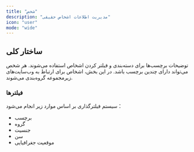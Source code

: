 ```yaml
---
title: "شخص"
description: "مدیریت اطلاعات اشخاص حقیقی"
icon: "user"
mode: "wide"
---
```


## ساختار کلی

<Card title="لیست اشخاص" icon="users" iconType="regular">
  توضیحات
</Card>

<CardGroup cols="2">
  <Card title="برچسب‌ها (Tags)" icon="tag">
    برچسب‌ها برای دسته‌بندی و فیلتر کردن اشخاص استفاده می‌شوند. هر شخص می‌تواند دارای چندین برچسب باشد.
  </Card>
  <Card title="گروه‌ها (Groups)" icon="people-group">
    در این بخش، اشخاص برای ارتباط به وب‌سایت‌های زیرمجموعه گروه‌بندی می‌شوند.
  </Card>
</CardGroup>

### فیلترها

سیستم فیلترگذاری بر اساس موارد زیر انجام می‌شود：

- برچسب
- گروه
- جنسیت
- سن
- موقعیت جغرافیایی

